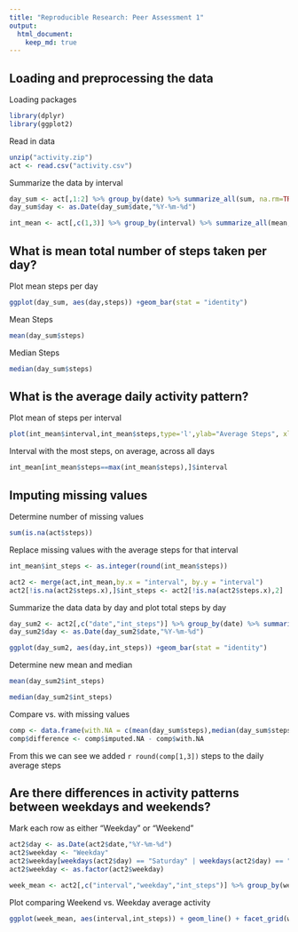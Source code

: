 ```yaml
---
title: "Reproducible Research: Peer Assessment 1"
output: 
  html_document:
    keep_md: true
---
```



## Loading and preprocessing the data

Loading packages
```r
library(dplyr)
library(ggplot2)
```

Read in data

```r
unzip("activity.zip")
act <- read.csv("activity.csv")
```

Summarize the data by interval
```r
day_sum <- act[,1:2] %>% group_by(date) %>% summarize_all(sum, na.rm=TRUE)
day_sum$day <- as.Date(day_sum$date,"%Y-%m-%d")

int_mean <- act[,c(1,3)] %>% group_by(interval) %>% summarize_all(mean,na.rm=TRUE)
```


## What is mean total number of steps taken per day?

Plot mean steps per day
```r
ggplot(day_sum, aes(day,steps)) +geom_bar(stat = "identity")
```

Mean Steps
```r
mean(day_sum$steps)
```
Median Steps
```r
median(day_sum$steps)
```


## What is the average daily activity pattern?

Plot mean of steps per interval
```r
plot(int_mean$interval,int_mean$steps,type='l',ylab="Average Steps", xlab="5 Minute Interval", main="Average Steps by 5 Minute Interval")
```

Interval with the most steps, on average, across all days
```r
int_mean[int_mean$steps==max(int_mean$steps),]$interval
```


## Imputing missing values

Determine number of missing values
```r
sum(is.na(act$steps))
```

Replace missing values with the average steps for that interval
```r
int_mean$int_steps <- as.integer(round(int_mean$steps))

act2 <- merge(act,int_mean,by.x = "interval", by.y = "interval")
act2[!is.na(act2$steps.x),]$int_steps <- act2[!is.na(act2$steps.x),2]
```

Summarize the data data by day and plot total steps by day
```r
day_sum2 <- act2[,c("date","int_steps")] %>% group_by(date) %>% summarize_all(sum, na.rm=TRUE)
day_sum2$day <- as.Date(day_sum2$date,"%Y-%m-%d")

ggplot(day_sum2, aes(day,int_steps)) +geom_bar(stat = "identity")
```

Determine new mean and median
```r
mean(day_sum2$int_steps)

median(day_sum2$int_steps)
```

Compare vs. with missing values
```r
comp <- data.frame(with.NA = c(mean(day_sum$steps),median(day_sum$steps)),imputed.NA = c(mean(day_sum2$int_steps),median(day_sum2$int_steps)), row.names = c("mean","median"))
comp$difference <- comp$imputed.NA - comp$with.NA
```

From this we can see we added `r round(comp[1,3])` steps to the daily average steps

## Are there differences in activity patterns between weekdays and weekends?

Mark each row as either "Weekday" or "Weekend"
```r
act2$day <- as.Date(act2$date,"%Y-%m-%d")
act2$weekday <- "Weekday"
act2$weekday[weekdays(act2$day) == "Saturday" | weekdays(act2$day) == "Sunday"] <- "Weekend"
act2$weekday <- as.factor(act2$weekday)

week_mean <- act2[,c("interval","weekday","int_steps")] %>% group_by(weekday, interval) %>% summarize_all(mean, na.rm=TRUE)
```

Plot comparing Weekend vs. Weekday average activity
```r
ggplot(week_mean, aes(interval,int_steps)) + geom_line() + facet_grid(weekday ~ .) + labs(title="Average Steps by 5 Minute Interval", x="5 Minute Interval", y="Average Steps")
```
